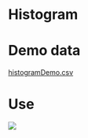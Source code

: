 # Histogram

# Demo data

[histogramDemo.csv](https://github.com/w1996jy/Aitdemodata/blob/main/histogramDemo.csv)

# Use

[![](https://github.com/w1996jy/Aitdemodata/blob/main/pic/histogram.png?raw=true)](https://github.com/w1996jy/Aitdemodata/blob/main/pic/histogram.png?raw=true)
